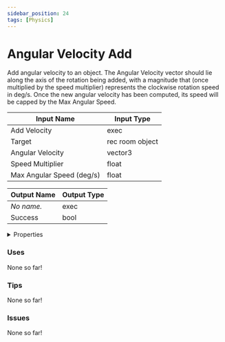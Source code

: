 ```yaml
---
sidebar_position: 24
tags: [Physics]
---
```


# Angular Velocity Add

Add angular velocity to an object. The Angular Velocity vector should lie along the axis of the rotation being added, with a magnitude that (once multiplied by the speed multiplier) represents the clockwise rotation speed in deg/s. Once the new angular velocity has been computed, its speed will be capped by the Max Angular Speed.




<EsbSvg />

| Input Name | Input Type |
|-----------|-----------|
| Add Velocity | exec |
| Target | rec room object |
| Angular Velocity | vector3 |
| Speed Multiplier | float |
| Max Angular Speed (deg/s) | float |

| Output Name | Output Type |
|-----------|-----------|
| *No name.* | exec |
| Success | bool |


<details>
  <summary>Properties</summary>
  <div>
    <div>
    <table>
      <thead>
        <tr>
          <th>Is beta required?</th>
          <th>❌</th>
        </tr>
        <tr>
          <th>Is this chip a trolling risk?</th>
          <th>❌</th>
        </tr>
        <tr>
          <th>Chip UUID</th>
          <th>956ccd66-4406-42a3-b08c-78d3efdd5fec</th>
        </tr>
      </thead>
    </table>
    </div>
  </div>
</details>

### Uses

None so far!

### Tips

None so far!

### Issues

None so far!